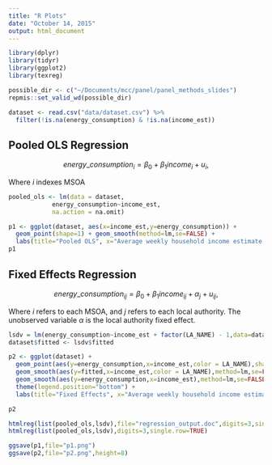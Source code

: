```yaml
---
title: "R Plots"
date: "October 14, 2015"
output: html_document
---
```


```r

library(dplyr)
library(tidyr)
library(ggplot2)
library(texreg)

possible_dir <- c("~/Documents/mcc/panel/panel_methods_slides")
repmis::set_valid_wd(possible_dir)

dataset <- read.csv("data/dataset.csv") %>% 
  filter(!is.na(energy_consumption) & !is.na(income_est))

```

## Pooled OLS Regression

$$ energy\_consumption_{i} = \beta_{0} + \beta_{1}income_{i} + u_{i}, $$

Where $i$ indexes MSOA

```r

pooled_ols <- lm(data = dataset,
            energy_consumption~income_est,
            na.action = na.omit)

p1 <- ggplot(dataset, aes(x=income_est,y=energy_consumption)) + 
  geom_point(shape=1) + geom_smooth(method=lm,se=FALSE) +
  labs(title="Pooled OLS", x="Average weekly household income estimate (£)",y="Average energy consumption (kwh)")
p1


```

## Fixed Effects Regression

$$ energy\_consumption_{ij} = \beta_{0} + \beta_{1}income_{ij} + \alpha_{j} + u_{ij}, $$

Where $i$ refers to each MSOA, and $j$ refers to each local authority. The unobserved variable $\alpha$ is the local authority fixed effect.

```r

lsdv = lm(energy_consumption~income_est + factor(LA_NAME) - 1,data=dataset)
dataset$fitted <- lsdv$fitted

p2 <- ggplot(dataset) + 
  geom_point(aes(y=energy_consumption,x=income_est,color = LA_NAME),shape=1) + 
  geom_smooth(aes(y=fitted,x=income_est,color = LA_NAME),method=lm,se=FALSE) +
  geom_smooth(aes(y=energy_consumption,x=income_est),method=lm,se=FALSE,size=1,colour="black") +
  theme(legend.position="bottom") +
  labs(title="Fixed Effects", x="Average weekly household income estimate (£)",y="Average energy consumption (kwh)")

p2

htmlreg(list(pooled_ols,lsdv),file="regression_output.doc",digits=3,single.row=TRUE)
htmlreg(list(pooled_ols,lsdv),digits=3,single.row=TRUE)

```

```r

ggsave(p1,file="p1.png")
ggsave(p2,file="p2.png",height=8)


```

